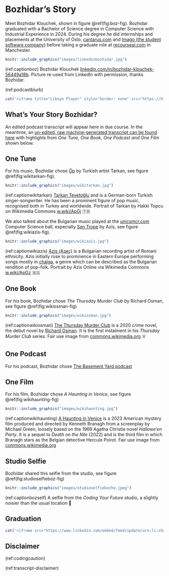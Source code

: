 # Bozhidar's Story {#bozhidar}

Meet Bozhidar Klouchek, shown in figure \@ref(fig:boz-fig). Bozhidar graduated with a Bachelor of Science degree in Computer Science with Industrial Experience in 2024. During his degree he did internships and placements at the University of Oslo, [cantarus.com](https://www.cantarus.com/) and [Imago (the student software company)](https://imago.cs.manchester.ac.uk/) before taking a graduate role at [recourseai.com](https://www.recourseai.com/) in Manchester. 

```r
knitr::include_graphics("images/linkedinbozhidar.jpg")
```
(ref:captionboz) Bozhidar Klouchek [linkedin.com/in/bozhidar-klouchek-56449a18b](https://www.linkedin.com/in/bozhidar-klouchek-56449a18b/). Picture re-used from LinkedIn with permission, thanks Bozhidar.

(ref:podcastblurb)


```r
cat('<iframe title="Libsyn Player" style="border: none" src="https://html5-player.libsyn.com/embed/episode/id/32382377/height/90/theme/custom/thumbnail/yes/direction/forward/render-playlist/no/custom-color/000000/" height="90" width="100%" scrolling="no"  allowfullscreen="" webkitallowfullscreen="true" mozallowfullscreen="true" allowfullscreen="true" msallowfullscreen="true" style="border: none;"></iframe>')
```

## What's Your Story Bozhidar? {#boz-story}



An edited podcast transcript will appear here in due course. In the meantime, an [un-edited, raw machine-generated transcript can be found here](https://github.com/dullhunk/cdyf/blob/master/raw-transcript-bozhidar.md) with highlights from *One Tune, One Book, One Podcast and One Film* shown below.


## One Tune {#boz-tune}

For his music, Bozhidar chose [Öp](https://www.youtube.com/watch?v=QNoC_mVojhc) by Turkish artist Tarkan, see figure \@ref(fig:wikitarkan-fig).

```r
knitr::include_graphics("images/wikitarkan.jpg")
```

(ref:captionwikitarkan) [Tarkan Tevetoğlu](https://en.wikipedia.org/wiki/Tarkan_(singer)) and is a German-born Turkish singer-songwriter. He has been a prominent figure of pop music, recognised both in Turkey and worldwide. Portrait of Tarkan by Hakki Topcu on Wikimedia Commons [w.wiki/ApGj](https://w.wiki/ApGj) 🇹🇷

We also talked about the Bulgarian music played at the [unicsmcr.com](https://unicsmcr.com/) Computer Science ball, especially [Sen Trope](https://www.youtube.com/watch?v=BplsGX5eLLo) by Azis, see figure \@ref(fig:wikiazis-fig).

```r
knitr::include_graphics("images/wikiazis.jpg")
```


(ref:captionwikiazis) [Azis (Азис)](https://en.wikipedia.org/wiki/Azis) is a Bulgarian recording artist of Romani ethnicity. Azis initially rose to prominence in Eastern Europe performing songs mostly in [chalga](https://en.wikipedia.org/wiki/Chalga), a genre which can be described as the Bulgarian rendition of pop-folk. Portrait by Azis Online via Wikimedia Commons [w.wiki/ApGz](https://w.wiki/ApGz) 🇧🇬



## One Book {#boz-book}

For his book, Bozhidar chose *The Thursday Murder Club* by Richard Osman, see figure \@ref(fig:wikiosman-fig)

```r
knitr::include_graphics("images/wikiosman.jpg")
```

(ref:captionwikiosman) [The Thursday Murder Club](https://en.wikipedia.org/wiki/The_Thursday_Murder_Club) is a 2020 crime novel, the debut novel by [Richard Osman](https://en.wikipedia.org/wiki/Richard_Osman). It is the first instalment in his *Thursday Murder Club* series. Fair use image from [commons.wikimedia.org](https://commons.wikimedia.org) ☠️

## One Podcast {#boz-podcast}

For his podcast, Bozhidar chose [The Basement Yard podcast](https://www.youtube.com/@TheBasementYard)

## One Film {#boz-film}

For his film, Bozhidar chose *A Haunting in Venice*, see figure \@ref(fig:wikihaunting-fig)

```r
knitr::include_graphics("images/wikihaunting.jpg")
```

(ref:captionwikihaunting) [A Haunting in Venice](https://en.wikipedia.org/wiki/A_Haunting_in_Venice) is a 2023 American mystery film produced and directed by Kenneth Branagh from a screenplay by Michael Green, loosely based on the 1969 Agatha Christie novel *Hallowe'en Party*. It is a sequel to *Death on the Nile* (2022) and is the third film in which Branagh stars as the Belgian detective Hercule Poirot. Fair use image from [commons.wikimedia.org](https://commons.wikimedia.org) 

## Studio Selfie {#boz-selfie}

Bozhidar shared this selfie from the studio, see figure \@ref(fig:studioselfieboz-fig)

```r
knitr::include_graphics("images/studioselfiebozho.jpeg")
```

(ref:captionbozself) A selfie from the *Coding Your Future* studio, a slightly noisier than the usual location 🤳

## Graduation {#boz-graduation}

```r
cat('<iframe src="https://www.linkedin.com/embed/feed/update/urn:li:share:7222190262943420416" height="1319" width="504" frameborder="0" allowfullscreen="" title="Embedded post"></iframe>')
```


## Disclaimer  


::: {.rmdcaution}

(ref:codingcaution)

(ref:transcript-disclaimer)  

:::
